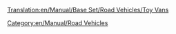 [[Translation:en/Manual/Base Set/Road Vehicles/Toy Vans]]
{{en/Manual/Base Set/Road Vehicles/RoadVehicle|name     = MightyMover Toy Van
  |img      = en/Manual/Base Set/Road Vehicles/MightyMover Toy.png
  |price    = £4,797 ($9,594)
  |speed    = 30 mph (48 km/h)
  |annual   = £421 ($842)
  |designed = 1935
  |life     = 15
  |capacity = 17 [[en/Manual/Base Set/Cargos/Toys]]
}}
{{en/Manual/Base Set/Road Vehicles/RoadVehicle|name     = Powernaught Toy Van
  |img      = en/Manual/Base Set/Road Vehicles/Powernaught Toy.png
  |price    = £6,027 ($12,054)
  |speed    = 55 mph (88 km/h)
  |annual   = £787 ($1574)
  |designed = 1978
  |life     = 15
  |capacity = 19 [[en/Manual/Base Set/Cargos/Toys]]
}}
{{en/Manual/Base Set/Road Vehicles/RoadVehicle|name     = Wizzow Toy Van
  |img      = en/Manual/Base Set/Road Vehicles/Wizzow Toy.png
  |price    = £6,437 ($12,874)
  |speed    = 70 mph (112 km/h)
  |annual   = £1,125 ($2,250)
  |designed = 2015
  |life     = 15
  |capacity = 22 [[en/Manual/Base Set/Cargos/Toys]]
}}[[Category:en/Manual/Road Vehicles]]
